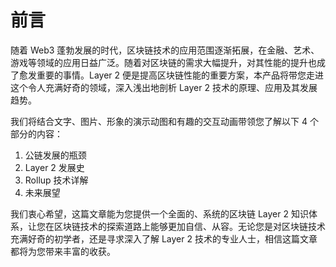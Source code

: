 # 前言

随着 Web3 蓬勃发展的时代，区块链技术的应用范围逐渐拓展，在金融、艺术、游戏等领域的应用日益广泛。随着对区块链的需求大幅提升，对其性能的提升也成了愈发重要的事情。Layer 2 便是提高区块链性能的重要方案，本产品将带您走进这个令人充满好奇的领域，深入浅出地剖析 Layer 2 技术的原理、应用及其发展趋势。

我们将结合文字、图片、形象的演示动图和有趣的交互动画带领您了解以下 4 个部分的内容：

1. 公链发展的瓶颈
2. Layer 2 发展史
3. Rollup 技术详解
4. 未来展望

我们衷心希望，这篇文章能为您提供一个全面的、系统的区块链 Layer 2 知识体系，让您在区块链技术的探索道路上能够更加自信、从容。无论您是对区块链技术充满好奇的初学者，还是寻求深入了解 Layer 2 技术的专业人士，相信这篇文章都将为您带来丰富的收获。
